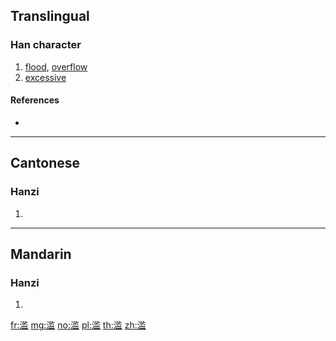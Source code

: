 {{also|濫}}
==Translingual==

===Han character===
{{Han char|rn=85|rad=水|as=10|sn=13|four=|canj=ELIT}}

# [[flood]], [[overflow]]
# [[excessive]]

====References====
* {{Han ref|kx=0643.241|hdz=31698.020|uh=6EE5|ud=28389}}

----

==Cantonese==

===Hanzi===
{{yue-hanzi|jyut=[[laam6]]|y=laam6|tra=濫}}

# {{defn|lang=yue|sort=水10}}

----

==Mandarin==

===Hanzi===
{{cmn-hanzi|tra=濫|pin=[[làn]] ([[lan4]])|wg=lan<sup>4</sup>}}

# {{defn|lang=cmn|sort=水10}}

[[fr:滥]]
[[mg:滥]]
[[no:滥]]
[[pl:滥]]
[[th:滥]]
[[zh:滥]]